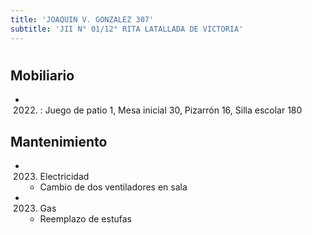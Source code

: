 ```yaml
---
title: 'JOAQUIN V. GONZALEZ 307'
subtitle: 'JII N° 01/12° RITA LATALLADA DE VICTORIA'
---
```


#


## Mobiliario

*  (2022) : Juego de patio 1, Mesa inicial 30, Pizarrón 16, Silla escolar 180 





## Mantenimiento

*  (2023) Electricidad 
    + Cambio de dos ventiladores en sala

*  (2023) Gas 
    + Reemplazo de estufas



